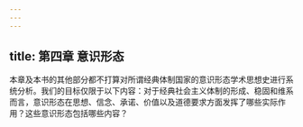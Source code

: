 ```yaml
---
---
---
```

title: 第四章 意识形态
---



本章及本书的其他部分都不打算对所谓经典体制国家的意识形态学术思想史进行系统分析。我们的目标仅限于以下内容：对于经典社会主义体制的形成、稳固和维系而言，意识形态在思想、信念、承诺、价值以及道德要求方面发挥了哪些实际作用？这些意识形态包括哪些内容？